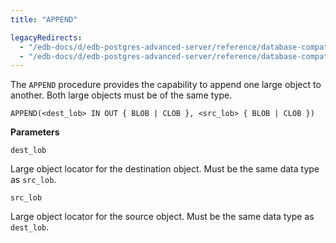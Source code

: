 ```yaml
---
title: "APPEND"

legacyRedirects:
  - "/edb-docs/d/edb-postgres-advanced-server/reference/database-compatibility-for-oracle-developers-built-in-package-guide/13/append.html"
  - "/edb-docs/d/edb-postgres-advanced-server/reference/database-compatibility-for-oracle-developers-built-in-package-guide/latest/append.html"
---
```


The `APPEND` procedure provides the capability to append one large object to another. Both large objects must be of the same type.

```text
APPEND(<dest_lob> IN OUT { BLOB | CLOB }, <src_lob> { BLOB | CLOB })
```

**Parameters**

`dest_lob`

 Large object locator for the destination object. Must be the same data type as `src_lob`.

`src_lob`

 Large object locator for the source object. Must be the same data type as `dest_lob`.
